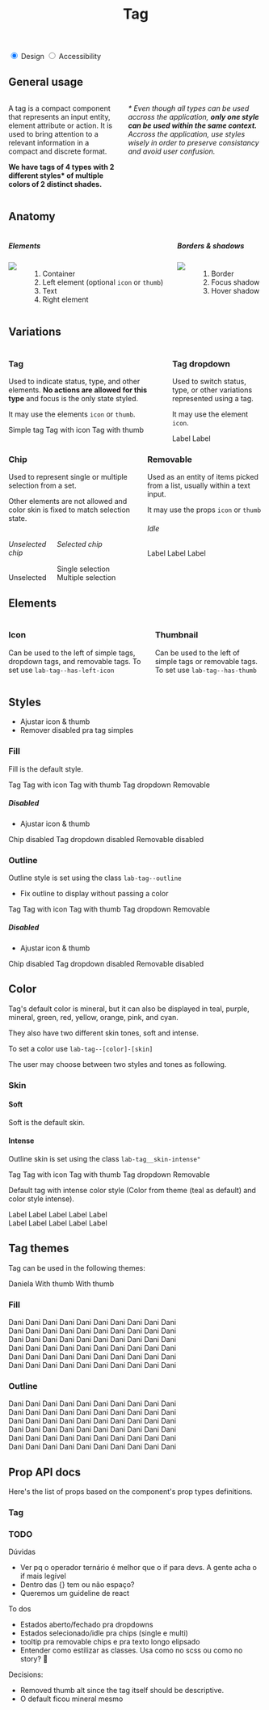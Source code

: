 

<Meta title="Components | Tag" component={Tag} />

<header class="docs-title docs-title--with-tab">
  <div>
    <h1 class="docs-title__text">Tag</h1>
  </div>
</header>

<nav class="docs-content">
  <div class="simple-tab-wrapper"></div>
  <input class="simple-tab" type="radio" name="colors-tab" id="tab1" checked/>
  <label for="tab1">Design</label>

  <input class="simple-tab" type="radio" name="colors-tab" id="tab2" />
  <label for="tab2">Accessibility</label>
</nav>

<div class="simple-tab__content content1">
  <h2>General usage</h2>
  <div class="columns">
    <div class="column">
      <p>A tag is a compact component that represents an input entity, element attribute or action. It is used to bring attention to a relevant information in a compact and discrete format.</p> 
      <p><strong>We have tags of 4 types with 2 different styles* of multiple colors of 2 distinct shades.</strong></p>
    </div>
    <div class="column">
      <p><em>* Even though all types can be used accross the application, <strong>only one style can be used within the same context.</strong> Accross the application, use styles wisely in order to preserve consistancy and avoid user confusion.</em></p>
    </div>
  </div>
  <h2>Anatomy</h2>
  <div class="columns">
    <div class="column">
      <h5>Elements</h5>
      <div class="columns">
        <div class="column is-half">
          <img src="docs/tag/anatomy.png"/>
        </div>
        <div class="column is-half">
          <ol>
            <li>Container</li>
            <li>Left element (optional <code>icon</code> or <code>thumb</code>)</li>
            <li>Text</li>
            <li>Right element</li>
          </ol>
        </div>
      </div>
    </div>
    <div class="column">
      <h5>Borders & shadows</h5>
      <div class="columns">
        <div class="column is-half">
          <img src="docs/tag/borders.png"/>
        </div>
        <div class="column is-half">
          <ol>
            <li>Border</li>
            <li>Focus shadow</li>
            <li>Hover shadow</li>
          </ol>
        </div>
      </div>
    </div>
  </div>
  <h2>Variations</h2>
  <div>
    <div class="columns">
      <div class="column">
        <h3>Tag</h3>
        <p>Used to indicate status, type, and other elements. <strong>No actions are allowed for this type</strong> and focus is the only state styled.</p>
        <p>It may use the elements <code>icon</code> or <code>thumb</code>.</p>
        <span>
          <Tag>Simple tag</Tag>
          <Tag icon="calendar">Tag with icon</Tag>
          <Tag thumbSrc="docs/tokens-spacing/10-spacing.png">Tag with thumb</Tag>
        </span>
      </div>
      <div class="column">
        <h3>Tag dropdown</h3>
        <p>Used to switch status, type, or other variations represented using a tag.</p>
        <p>It may use the element <code>icon</code>.</p>
        <span>
          <Tag dropdown>Label</Tag>
          <Tag dropdown icon="calendar">Label</Tag>
        </span>
      </div>
    </div>
    <div class="columns">
      <div class="column">
        <h3>Chip</h3>
        <p>Used to represent single or multiple selection from a set.</p>
        <p>Other elements are not allowed and color skin is fixed to match selection state.</p>
        <div class="columns">
          <div class="column">
            <h6>Unselected chip</h6>
            <Tag chip>Unselected</Tag>
          </div>
          <div class="column">
            <h6>Selected chip</h6>
            <Tag chipActive>Single selection</Tag>
            <Tag chipActiveMulti>Multiple selection</Tag>
          </div>
        </div>
      </div>
      <div class="column">
        <h3>Removable</h3>
        <p>Used as an entity of items picked from a list, usually within a text input.</p>
        <p>It may use the props <code>icon</code> or <code>thumb</code></p>
        <h6>Idle</h6>
        <Tag removable>Label</Tag>
        <span>
          <Tag removable icon="calendar">Label</Tag>
          <Tag removable thumbSrc="docs/tokens-spacing/10-spacing.png">Label</Tag>
        </span>
      </div>
    </div>
  </div>
</div>

## Elements

<div class="columns">
  <div class="column">
    <h3>Icon</h3>
    <p>Can be used to the left of simple tags, dropdown tags, and removable tags. To set use <code>lab-tag--has-left-icon</code></p>
  </div>
  <div class="column">
    <h3>Thumbnail</h3>
    <p>Can be used to the left of simple tags or removable tags. To set use <code>lab-tag--has-thumb</code></p>
  </div>
</div>

## Styles
- Ajustar icon & thumb
- Remover disabled pra tag simples

### Fill
Fill is the default style.

<Preview>
  <Story name="Fill sample">
    <Fragment>
      <Tag>Tag</Tag>
      <Tag icon="calendar">Tag with icon</Tag>
      <Tag thumbSrc="docs/tokens-spacing/10-spacing.png">Tag with thumb</Tag>
      <Tag dropdown>Tag dropdown</Tag>
      <Tag removable>Removable</Tag>
    </Fragment>
  </Story>
</Preview>

##### Disabled
- Ajustar icon & thumb

<Preview>
  <Story name="Disabled sample">
    <Fragment>
      <Tag chip disabled>Chip disabled</Tag>
      <Tag dropdown disabled>Tag dropdown disabled</Tag>
      <Tag removable disabled>Removable disabled</Tag>
    </Fragment>
  </Story>
</Preview>

### Outline
Outline style is set using the class `lab-tag--outline`

- Fix outline to display without passing a color

<Preview>
  <Story name="Outline fill">
    <Fragment>
      <Tag style="outline">Tag</Tag>
      <Tag style="outline" icon="calendar">Tag with icon</Tag>
      <Tag style="outline" thumbSrc="docs/tokens-spacing/10-spacing.png">Tag with thumb</Tag>
      <Tag style="outline" dropdown>Tag dropdown</Tag>
      <Tag style="outline" removable>Removable</Tag>
    </Fragment>
  </Story>
</Preview>

##### Disabled
- Ajustar icon & thumb

<Preview>
  <Story name="Disabled outline">
    <Fragment>
      <Tag style="outline" chip disabled>Chip disabled</Tag>
      <Tag style="outline" dropdown disabled>Tag dropdown disabled</Tag>
      <Tag style="outline" removable disabled>Removable disabled</Tag>
    </Fragment>
  </Story>
</Preview>

## Color
Tag's default color is mineral, but it can also be displayed in teal, purple, mineral, green, red, yellow, orange, pink, and cyan.

They also have two different skin tones, soft and intense.

To set a color use `lab-tag--[color]-[skin]`

The user may choose between two styles and tones as following.

### Skin

#### Soft
Soft is the default skin.

#### Intense
Outline skin is set using the class `lab-tag__skin-intense"`

<Preview>
  <Story name="Intense sample">
    <Fragment>
      <Tag>Tag</Tag>
      <Tag icon="calendar">Tag with icon</Tag>
      <Tag thumbSrc="docs/tokens-spacing/10-spacing.png">Tag with thumb</Tag>
      <Tag dropdown>Tag dropdown</Tag>
      <Tag removable>Removable</Tag>
    </Fragment>
  </Story>
</Preview>


Default tag with intense color style
(Color from theme (teal as default) and color style intense).

<Preview>
  <Story name="Intense Tag">
    <Fragment>
      <Tag colorStyle="intense">Label</Tag>
      <Tag colorStyle="intense" icon="calendar">Label</Tag>
      <Tag colorStyle="intense" dropdown>Label</Tag>
      <Tag colorStyle="intense" removable>Label</Tag>
      <Tag colorStyle="intense" thumbSrc="docs/tokens-spacing/10-spacing.png">Label</Tag>
      <br />
      <Tag colorStyle="intense" style="outline">Label</Tag>
      <Tag colorStyle="intense" style="outline" icon="calendar">Label</Tag>
      <Tag colorStyle="intense" dropdown style="outline">Label</Tag>
      <Tag colorStyle="intense" removable style="outline">Label</Tag>
      <Tag colorStyle="intense" style="outline" thumbSrc="docs/tokens-spacing/10-spacing.png">Label</Tag>
    </Fragment>
  </Story>
</Preview>

## Tag themes
Tag can be used in the following themes:

<Preview>
  <Story name="Sample Tag Themes">
    <Fragment>
      <Tag color="purple" style="outline">Daniela</Tag>
      <Tag thumbSrc="docs/tokens-spacing/10-spacing.png">With thumb</Tag>
      <Tag thumbSrc="docs/tokens-spacing/10-spacing.png" thumbAlt="">With thumb</Tag>
    </Fragment>
  </Story>
</Preview>

### Fill
<Preview>
  <Story name="Colors Fill">
    <Fragment>
      <Tag color="green">Dani</Tag>
      <Tag color="green" icon="calendar">Dani  </Tag>
      <Tag color="green" dropdown>Dani</Tag>
      <Tag color="green" removable>Dani</Tag>
      <Tag color="green" disabled>Dani</Tag>
      <Tag color="green" colorStyle="intense">Dani</Tag>
      <Tag color="green" icon="calendar" colorStyle="intense">Dani </Tag>
      <Tag color="green" colorStyle="intense" dropdown>Dani</Tag>
      <Tag color="green" colorStyle="intense" removable>Dani</Tag>
      <Tag color="green" colorStyle="intense" disabled>Dani</Tag>
      <br />
      <Tag color="red">Dani</Tag>
      <Tag color="red" icon="calendar">Dani  </Tag>
      <Tag color="red" dropdown>Dani</Tag>
      <Tag color="red" removable>Dani</Tag>
      <Tag color="red" disabled>Dani</Tag>
      <Tag color="red" colorStyle="intense">Dani</Tag>
      <Tag color="red" icon="calendar" colorStyle="intense">Dani </Tag>
      <Tag color="red" colorStyle="intense" dropdown>Dani</Tag>
      <Tag color="red" colorStyle="intense" removable>Dani</Tag>
      <Tag color="red" colorStyle="intense" disabled>Dani</Tag>
      <br/>
      <Tag color="yellow">Dani</Tag>
      <Tag color="yellow" icon="calendar">Dani </Tag>
      <Tag color="yellow" dropdown>Dani</Tag>
      <Tag color="yellow" removable>Dani</Tag>
      <Tag color="yellow" disabled>Dani</Tag>
      <Tag color="yellow" colorStyle="intense">Dani</Tag>
      <Tag color="yellow" icon="calendar" colorStyle="intense">Dani  </Tag>
      <Tag color="yellow" colorStyle="intense" dropdown>Dani</Tag>
      <Tag color="yellow" colorStyle="intense" removable>Dani</Tag>
      <Tag color="yellow" colorStyle="intense" disabled>Dani</Tag>
      <br />
      <Tag color="cyan">Dani</Tag>
      <Tag color="cyan" icon="calendar">Dani </Tag>
      <Tag color="cyan" dropdown>Dani</Tag>
      <Tag color="cyan" removable>Dani</Tag>
      <Tag color="cyan" disabled>Dani</Tag>
      <Tag color="cyan" colorStyle="intense">Dani</Tag>
      <Tag color="cyan" icon="calendar" colorStyle="intense">Dani  </Tag>
      <Tag color="cyan" colorStyle="intense" dropdown>Dani</Tag>
      <Tag color="cyan" colorStyle="intense" removable>Dani</Tag>
      <Tag color="cyan" colorStyle="intense" disabled>Dani</Tag>
      <br />
      <Tag color="orange">Dani</Tag>
      <Tag color="orange" icon="calendar">Dani </Tag>
      <Tag color="orange" dropdown>Dani</Tag>
      <Tag color="orange" removable>Dani</Tag>
      <Tag color="orange" disabled>Dani</Tag>
      <Tag color="orange" colorStyle="intense">Dani</Tag>
      <Tag color="orange" icon="calendar" colorStyle="intense">Dani  </Tag>
      <Tag color="orange" colorStyle="intense" dropdown>Dani</Tag>
      <Tag color="orange" colorStyle="intense" removable>Dani</Tag>
      <Tag color="orange" colorStyle="intense" disabled>Dani</Tag>
      <br />
      <Tag color="pink">Dani</Tag>
      <Tag color="pink" icon="calendar">Dani </Tag>
      <Tag color="pink" dropdown>Dani</Tag>
      <Tag color="pink" removable>Dani</Tag>
      <Tag color="pink" disabled>Dani</Tag>
      <Tag color="pink" colorStyle="intense">Dani</Tag>
      <Tag color="pink" icon="calendar" colorStyle="intense">Dani  </Tag>
      <Tag color="pink" colorStyle="intense" dropdown>Dani</Tag>
      <Tag color="pink" colorStyle="intense" removable>Dani</Tag>
      <Tag color="pink" colorStyle="intense" disabled>Dani</Tag>
    </Fragment>
  </Story>
</Preview>

### Outline
<Preview>
  <Story name="Colors Outline">
    <Fragment>
      <Tag style="outline" color="green">Dani</Tag>
      <Tag style="outline" color="green" icon="calendar">Dani  </Tag>
      <Tag style="outline" color="green" dropdown>Dani</Tag>
      <Tag style="outline" color="green" removable>Dani</Tag>
      <Tag style="outline" color="green" disabled>Dani</Tag>
      <Tag style="outline" color="green" colorStyle="intense">Dani</Tag>
      <Tag style="outline" color="green" icon="calendar" colorStyle="intense">Dani </Tag>
      <Tag style="outline" color="green" colorStyle="intense" dropdown>Dani</Tag>
      <Tag style="outline" color="green" colorStyle="intense" removable>Dani</Tag>
      <Tag style="outline" color="green" colorStyle="intense" disabled>Dani</Tag>
      <br />
      <Tag style="outline" color="red">Dani</Tag>
      <Tag style="outline" color="red" icon="calendar">Dani  </Tag>
      <Tag style="outline" color="red" dropdown>Dani</Tag>
      <Tag style="outline" color="red" removable>Dani</Tag>
      <Tag style="outline" color="red" disabled>Dani</Tag>
      <Tag style="outline" color="red" colorStyle="intense">Dani</Tag>
      <Tag style="outline" color="red" icon="calendar" colorStyle="intense">Dani </Tag>
      <Tag style="outline" color="red" colorStyle="intense" dropdown>Dani</Tag>
      <Tag style="outline" color="red" colorStyle="intense" removable>Dani</Tag>
      <Tag style="outline" color="red" colorStyle="intense" disabled>Dani</Tag>
      <br/>
      <Tag style="outline" color="yellow">Dani</Tag>
      <Tag style="outline" color="yellow" icon="calendar">Dani </Tag>
      <Tag style="outline" color="yellow" dropdown>Dani</Tag>
      <Tag style="outline" color="yellow" removable>Dani</Tag>
      <Tag style="outline" color="yellow" disabled>Dani</Tag>
      <Tag style="outline" color="yellow" colorStyle="intense">Dani</Tag>
      <Tag style="outline" color="yellow" icon="calendar" colorStyle="intense">Dani  </Tag>
      <Tag style="outline" color="yellow" colorStyle="intense" dropdown>Dani</Tag>
      <Tag style="outline" color="yellow" colorStyle="intense" removable>Dani</Tag>
      <Tag style="outline" color="yellow" colorStyle="intense" disabled>Dani</Tag>
      <br />
      <Tag style="outline" color="cyan">Dani</Tag>
      <Tag style="outline" color="cyan" icon="calendar">Dani </Tag>
      <Tag style="outline" color="cyan" dropdown>Dani</Tag>
      <Tag style="outline" color="cyan" removable>Dani</Tag>
      <Tag style="outline" color="cyan" disabled>Dani</Tag>
      <Tag style="outline" color="cyan" colorStyle="intense">Dani</Tag>
      <Tag style="outline" color="cyan" icon="calendar" colorStyle="intense">Dani  </Tag>
      <Tag style="outline" color="cyan" colorStyle="intense" dropdown>Dani</Tag>
      <Tag style="outline" color="cyan" colorStyle="intense" removable>Dani</Tag>
      <Tag style="outline" color="cyan" colorStyle="intense" disabled>Dani</Tag>
      <br />
      <Tag style="outline" color="orange">Dani</Tag>
      <Tag style="outline" color="orange" icon="calendar">Dani </Tag>
      <Tag style="outline" color="orange" dropdown>Dani</Tag>
      <Tag style="outline" color="orange" removable>Dani</Tag>
      <Tag style="outline" color="orange" disabled>Dani</Tag>
      <Tag style="outline" color="orange" colorStyle="intense">Dani</Tag>
      <Tag style="outline" color="orange" icon="calendar" colorStyle="intense">Dani  </Tag>
      <Tag style="outline" color="orange" colorStyle="intense" dropdown>Dani</Tag>
      <Tag style="outline" color="orange" colorStyle="intense" removable>Dani</Tag>
      <Tag style="outline" color="orange" colorStyle="intense" disabled>Dani</Tag>
      <br />
      <Tag style="outline" color="pink">Dani</Tag>
      <Tag style="outline" color="pink" icon="calendar">Dani </Tag>
      <Tag style="outline" color="pink" dropdown>Dani</Tag>
      <Tag style="outline" color="pink" removable>Dani</Tag>
      <Tag style="outline" color="pink" disabled>Dani</Tag>
      <Tag style="outline" color="pink" colorStyle="intense">Dani</Tag>
      <Tag style="outline" color="pink" icon="calendar" colorStyle="intense">Dani  </Tag>
      <Tag style="outline" color="pink" colorStyle="intense" dropdown>Dani</Tag>
      <Tag style="outline" color="pink" colorStyle="intense" removable>Dani</Tag>
      <Tag style="outline" color="pink" colorStyle="intense" disabled>Dani</Tag>
    </Fragment>
  </Story>
</Preview>

## Prop API docs

Here's the list of props based on the component's prop types definitions.
### Tag
<Props of={Tag} />


### TODO

Dúvidas
- Ver pq o operador ternário é melhor que o if para devs. A gente acha o if mais legível
- Dentro das {} tem ou não espaço?
- Queremos um guideline de react

To dos
- Estados aberto/fechado pra dropdowns
- Estados selecionado/idle pra chips (single e multi)
- tooltip pra removable chips e pra texto longo elipsado
- Entender como estilizar as classes. Usa como no scss ou como no story? :thinking:

Decisions:
- Removed thumb alt since the tag itself should be descriptive.
- O default ficou mineral mesmo